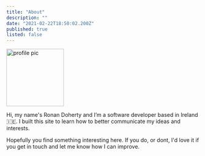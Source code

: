 ```yaml
---
title: "About"
description: ""
date: "2021-02-22T18:50:02.200Z"
published: true
listed: false
---
```


<img src="/assets/about/me.jpg" alt="profile pic" width="150" />

Hi, my name's Ronan Doherty and I’m a software developer based in Ireland 🇮🇪. I built this site to learn how to better communicate my ideas and interests.

Hopefully you find something interesting here. If you do, or dont, I'd love it if you get in touch and let me know how I can improve.
